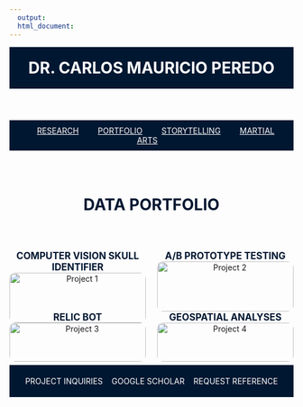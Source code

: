 ```yaml
---
  output:
  html_document:
---
```


<!-- HEADER with Name -->
<header style="text-align: center; padding: 20px; background-color: #001731; color: white;">
  <a href="index.html" style="color: white; text-decoration: none;">
    <h1 style="margin: 0;">DR. CARLOS MAURICIO PEREDO</h1>
  </a>
</header>

<nav style="background-color: #001731; padding: 10px; text-align: center;">
  <a href="Research.html" style="margin: 0 15px; color: white;">RESEARCH</a>
  <a href="Portfolio.html" style="margin: 0 15px; color: white;">PORTFOLIO</a>
  <a href="Storytelling.html" style="margin: 0 15px; color: white;">STORYTELLING</a>
  <a href="TCD.html" style="margin: 0 15px; color: white;">MARTIAL ARTS</a>
</nav>



<!-- Main Header Section -->
<section style="display: flex; flex-direction: column; align-items: center; max-width: 1200px; margin: 40px auto;">
  <h2 style="font-size: 2em; font-weight: bold; margin-bottom: 10px; color: #001731; text-align: center;">DATA PORTFOLIO</h2>
</section>



::: {style="display: grid; grid-template-columns: repeat(2, 1fr); gap: 20px; max-width: 1000px; margin: 40px auto;"}

<!-- Project 1 -->
::: {style="text-align: center;"}
<a href="CompVision.html" style="font-size: 1.2em; font-weight: bold; color: #001731; text-decoration: none;">COMPUTER VISION SKULL IDENTIFIER</a><br>
<a href="CompVision.html">
  <img src="Linked Files/Skull Identifier Gallery/Thumbnail.png" alt="Project 1" style="width: 100%; max-width: 300px; height: auto; border-radius: 10px;">
</a>
:::

<!-- Project 2 -->
::: {style="text-align: center;"}
<a href="abtesting.html" style="font-size: 1.2em; font-weight: bold; color: #001731; text-decoration: none;">A/B PROTOTYPE TESTING</a><br>
<a href="abtesting.html">
  <img src="Linked Files/AB Testing/AB1.png" alt="Project 2" style="width: 100%; max-width: 300px; height: auto; border-radius: 10px;">
</a>
:::

<!-- Project 3 -->
::: {style="text-align: center;"}
<a href="relic.html" style="font-size: 1.2em; font-weight: bold; color: #001731; text-decoration: none;">RELIC BOT</a><br>
<a href="relic.html">
  <img src="Linked Files/RELIC bot/Bot3.png" alt="Project 3" style="width: 100%; max-width: 300px; height: auto; border-radius: 10px;">
</a>
:::

<!-- Project 4 -->
::: {style="text-align: center;"}
<a href="gisviz.html" style="font-size: 1.2em; font-weight: bold; color: #001731; text-decoration: none;">GEOSPATIAL ANALYSES</a><br>
<a href="gisviz.html">
  <img src="Linked Files/Geospatial Gallery/Final Eckert Map.jpg" alt="Project 4" style="width: 100%; max-width: 300px; height: auto; border-radius: 10px;">
</a>
:::

:::



<!-- FOOTER -->
<footer style="background-color: #001731; color: white; text-align: center; padding: 20px; display: flex; justify-content: space-around; align-items: center;">
  <a href="#" style="color: white; text-decoration: none;">PROJECT INQUIRIES</a>
  <a href="#" style="color: white; text-decoration: none;">GOOGLE SCHOLAR</a>
  <a href="#" style="color: white; text-decoration: none;">REQUEST REFERENCE</a>
</footer>